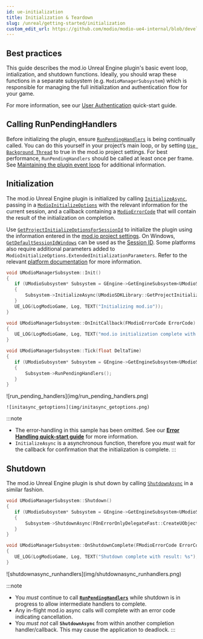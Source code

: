 ```yaml
---
id: ue-initialization
title: Initialization & Teardown
slug: /unreal/getting-started/initialization
custom_edit_url: https://github.com/modio/modio-ue4-internal/blob/develop/Plugins/Modio/Doc/doc_root/en-us/getting-started/initialization.mdx
---
```



## Best practices

This guide describes the mod.io Unreal Engine plugin's basic event loop, intialization, and shutdown functions.  Ideally, you should wrap these functions in a separate subsystem (e.g. `ModioManagerSubsystem`) which is responsible for managing the full initialization and authentication flow for your game.  

For more information, see our [User Authentication](user-authentication) quick-start guide.

## Calling RunPendingHandlers
Before initializing the plugin, ensure [`RunPendingHandlers`](/unreal/refdocs/#run-pending-handlers) is being continually called. You can do this yourself in your project’s main loop, or by setting [`Use Background Thread`](/unreal/installation-and-setup/#using-a-background-thread) to true in the mod.io project settings.  For best performance, `RunPendingHandlers` should be called at least once per frame. See [Maintaining the plugin event loop](/unreal/getting-started/plugin-structure/#maintaining-the-plugin-event-loop) for additional information.

## Initialization
The mod.io Unreal Engine plugin is initialized by calling [`InitializeAsync`](/unreal/refdocs/#initializeasync), passing in a [`ModioInitializeOptions`](/unreal/refdocs/#modioinitializeoptions) with the relevant information for the current session, and a callback containing a [`ModioErrorCode`](/unreal/refdocs/#modioerrorcode) that will contain the result of the initialization on completion.  

Use [`GetProjectInitializeOptionsForSessionId`](/unreal/refdocs/#get-project-initialize-options-for-session-id) to initialize the plugin using the information entered in the [mod.io project settings](/unreal/installation-and-setup/#plugin-configuration).  On Windows, [`GetDefaultSessionIdWindows`](/unreal/refdocs/#get-default-session-id-windows) can be used as the [Session ID](/unreal/getting-started/plugin-structure/#session-ids).  Some platforms also require additional parameters added to `ModioInitializeOptions.ExtendedInitializationParameters`.  Refer to the relevant [platform documentation](/platforms/) for more information.

<Tabs groupId="languages">
  <TabItem value="cpp" label="C++">

 ```cpp
void UModioManagerSubsystem::Init()
{	
	if (UModioSubsystem* Subsystem = GEngine->GetEngineSubsystem<UModioSubsystem>())
	{
		Subsystem->InitializeAsync(UModioSDKLibrary::GetProjectInitializeOptionsForSessionId(UModioSDKLibrary::GetDefaultSessionIdWindows()), FOnErrorOnlyDelegateFast::CreateUObject(this, &UModioManagerSubsystem::OnInitCallback));
	}
	UE_LOG(LogModioGame, Log, TEXT("Initializing mod.io"));
}

void UModioManagerSubsystem::OnInitCallback(FModioErrorCode ErrorCode)
{
    UE_LOG(LogModioGame, Log, TEXT("mod.io initialization complete with result: %s"), *ErrorCode.GetErrorMessage());
}

void UModioManagerSubsystem::Tick(float DeltaTime)
{
	if (UModioSubsystem* Subsystem = GEngine->GetEngineSubsystem<UModioSubsystem>())
	{
		Subsystem->RunPendingHandlers();
	}
}
```
  </TabItem>
  <TabItem value="blueprint" label="Blueprint">
  	![run_pending_handlers](img/run_pending_handlers.png)

	![initasync_getoptions](img/initasync_getoptions.png)
  </TabItem>
</Tabs>


:::note
* The error-handling in this sample has been omitted. See our [**Error Handling quick-start guide**](error-handling) for more information. 
* `InitializeAsync` is a asynchronous function, therefore you *must* wait for the callback for confirmation that the initialization is complete.
:::

## Shutdown

The mod.io Unreal Engine plugin is shut down by calling [`ShutdownAsync`](/unreal/refdocs/#shutdownasync) in a similar fashion.

<Tabs groupId="languages">
  <TabItem value="cpp" label="C++">

 ```cpp
void UModioManagerSubsystem::Shutdown()
{
	if (UModioSubsystem* Subsystem = GEngine->GetEngineSubsystem<UModioSubsystem>())
	{
		Subsystem->ShutdownAsync(FOnErrorOnlyDelegateFast::CreateUObject(this, &UModioManagerSubsystem::OnShutdownComplete));
	}
}

void UModioManagerSubsystem::OnShutdownComplete(FModioErrorCode ErrorCode)
{
	UE_LOG(LogModioGame, Log, TEXT("Shutdown complete with result: %s"), *ErrorCode.GetErrorMessage());
}
```

  </TabItem>
  <TabItem value="blueprint" label="Blueprint">
![shutdownasync_runhandlers](img/shutdownasync_runhandlers.png)


  </TabItem>
</Tabs>


:::note
* You *must* continue to call [**`RunPendingHandlers`**](/unreal/refdocs/#run-pending-handlers) while shutdown is in progress to allow intermediate handlers to complete.
* Any in-flight mod.io async calls will complete with an error code indicating cancellation.
* You *must not* call **`ShutdownAsync`** from within another completion handler/callback. This may cause the application to deadlock. 
:::
